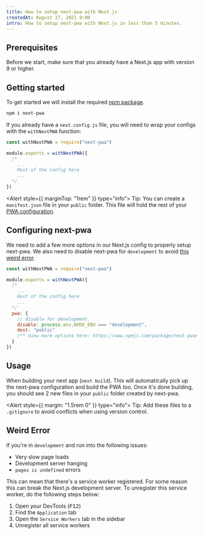 ```yaml
---
title: How to setup next-pwa with Next.js
createdAt: August 27, 2021 9:00
intro: How to setup next-pwa with Next.js in less than 5 minutes.
---
```


## Prerequisites

Before we start, make sure that you already have a Next.js app with version 9 or higher.

## Getting started

To get started we will install the required [npm package](https://npm.im/next-pwa).

```bash
npm i next-pwa
```

If you already have a `next.config.js` file, you will need to wrap your configs with the `withNextPWA` function:

```javascript:next.config.js
const withNextPWA = require("next-pwa")

module.exports = withNextPWA({
  /*
    ...
    Rest of the config here
    ...
  */
})
```

<Alert style={{ marginTop: "1rem" }} type="info">
  Tip: You can create a `manifest.json` file in your `public` folder. This file will hold the rest
  of your [PWA configuration](https://web.dev/add-manifest/).
</Alert>

## Configuring next-pwa

We need to add a few more options in our Next.js config to properly setup next-pwa.
We also need to disable next-pwa for `development` to avoid [this weird error](#weird-error).

```javascript:next.config.js
const withNextPWA = require("next-pwa")

module.exports = withNextPWA({
  /*
    ...
    Rest of the config here
    ...
  */
  pwa: {
    // disable for development.
    disable: process.env.NODE_ENV === "development",
    dest: "public"
    /** View more options here: https://www.npmjs.com/package/next-pwa#available-options */
  }
})
```

## Usage

When building your next app (`next build`). This will automatically pick up the next-pwa configuration and build the PWA too.
Once it's done building, you should see 2 new files in your `public` folder created by next-pwa.

<Alert style={{ margin: "1.5rem 0" }} type="info">
  Tip: Add these files to a `.gitignore` to avoid conflicts when using version control.
</Alert>

## Weird Error

If you're in `development` and run into the following issues:

- Very slow page loads
- Development server hanging
- `pages is undefined` errors

This can mean that there's a service worker registered. For some reason this can break the Next.js development server.
To unregister this service worker, do the following steps below:

1. Open your DevTools (<kbd>F12</kbd>)
2. Find the `Application` tab
3. Open the `Service Workers` tab in the sidebar
4. Unregister all service workers
